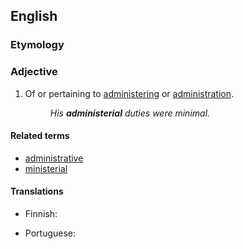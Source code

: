==English==

===Etymology===
{{suffix|administer|ial|lang=en}}

===Adjective===
{{en-adj}}

# Of or pertaining to [[administering]] or [[administration]].
#: ''His '''administerial''' duties were minimal.''

====Related terms====
* [[administrative]]
* [[ministerial]]

====Translations====
{{trans-top|of or pertaining to administering or administration}}
* Finnish: {{t+|fi|hallinnollinen}}
{{trans-mid}}
* Portuguese: {{t+|pt|administrativo}}
{{trans-bottom}}